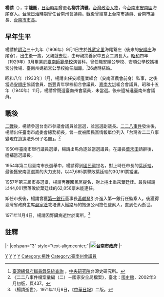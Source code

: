{{noteTA
|1=zh-hans:庄; zh-hant:庄;
}}
{{Infobox_Prime_Minister
| name = 楊請 
| image =  
| country = 
| order1 = [[File:Flag_of_Tainan_City_(1978-2010).svg|25px]][[臺南市_(省轄市)|臺南市]]（省轄市）第2任[[臺南市市長|市長]]
| term_start1 = 1954年6月2日
| term_end1 = 1957年6月1日
| predecessor1 = [[葉廷珪_(臺灣)|葉廷珪]]
| successor1 = 葉廷珪
| order2 = [[臺南市議會|臺南市議會]][[議長|議長]]
| term_start2 = 1952年9月17日
| term_end2 = 1954年
| predecessor2 = [[葉禾田|葉禾田]]
| successor2 = [[辛文炳|辛文炳]]
| order3 = [[臺南州|臺南州]]州會議員
| term_start3 = 1941年
| term_end3 = 1945年
| nationality = 
| birth_date = 1906年9月1日
| birth_place = {{TWN-JPN}}[[臺南廳|臺南廳]][[外武定里|外武定里]]海尾藔庄
| death_date = {{death date and age|1971|11|4|1906|9|1}}
| death_place ={{ROC-TW}}[[臺北市|臺北市]]
| death_cause = [[腎臟病|腎臟病]]
| native place =
| constituency = 
| spouse = 楊蘇亦受
| party = {{KMT}}
| profession = 
| religion = 
| signature = 
| footnotes = 
}}
'''楊請'''（{{bd|1906年|9月1日|1971年|11月4日}}），字'''龍圖'''，[[台灣日治時期|日治時期]]曾更名'''柳井清雅'''。[[台灣|台灣]][[政治人物|政治人物]]，今[[台南市|台南市]][[安南區|安南區]]海尾寮人。[[台灣日治時期|台灣日治時期]]曾任台南州會議員。戰後曾經當上台南市議員、台南市議長、[[台南市市長|台南市市長]]。

==早年生平==
楊請於[[明治|明治]]三十九年（1906年）9月1日生於[[外武定里|外武定里]]海尾藔庄（後來的[[安順庄|安順庄]]海尾寮），出生後一歲，父親就去世，由母親扶養家中五女二男長大。[[昭和|昭和]]四年（1929年）3月畢業於[[臺南師範學校|臺南師範學校]]演習科，曾任職安順公學校、安順公學校媽祖宮分教場、臺南州媽祖宮公學校擔任[[訓導|訓導]]。<ref>[http://who.ith.sinica.edu.tw/s2g.action?viewer.q_authStr=1&viewer.q_fieldStr=allIndex&viewer.q_opStr=&viewer.q_valueStr=%E6%A5%8A%E8%AB%8B 臺灣總督府職員錄系統查詢] {{Wayback|url=http://who.ith.sinica.edu.tw/s2g.action?viewer.q_authStr=1&viewer.q_fieldStr=allIndex&viewer.q_opStr=&viewer.q_valueStr=%E6%A5%8A%E8%AB%8B |date=20190608192826 }}，[[中央研究院|中央研究院]]台灣史研究所。</ref>26歲時結婚。

昭和八年（1933年）1月，楊請出任安順產業組合（安南區農會前身）監事，之後當過[[安順庄|安順庄]]協議會員、[[新豐郡|新豐]]青年學校組合會議員、[[嘉南大圳|嘉南大圳]]組合會議員。{{r|臺|page=404}}昭和十五年（1940年）11月，楊請曾競選臺南州會議員，{{r|臺|page=404}}未當選。後來遞補進臺南州會議員。

==戰後==
[[二戰|二戰]]後，楊請參選台南市參議會議員並當選，並當選副議長。[[二二八事件|二二八事件]]發生後，楊請出任臺南市處委會總務組長，曾一度被國民黨情報單位列入「台灣省二二八事變現在逍遙法外份子名冊」。<ref>《二二八事件檔案彙編（二）－國家安全局檔案》，臺北：[[國史館|國史館]]，2002年3月初版，頁437。</ref>

1950年臺南市舉行議員選舉，楊請出馬角逐並當選議員。在議長[[葉禾田|葉禾田]]請辭後，遞補當選議長。

1954年第二屆臺南市長選舉中，楊請得到[[國民黨|國民黨]]提名，對上時任市長的[[葉廷珪_(臺灣)|葉廷珪]]，最後獲安南區選票的大力支持，以47,685票擊敗葉廷珪的30,191票當選。

1957年第三屆市長選舉，楊請再獲國民黨提名，對上捲土重來葉廷珪。最後楊請以44,001票落敗於葉廷珪的62,056票未能連任。

卸任市長後，楊請曾獲[[第一銀行|第一銀行]]董事長[[黃朝琴|黃朝琴]]引介進入第一銀行任監察人。後獲得臺灣省政府主席[[嚴家淦|嚴家淦]]栽培進入鐵路局的搬運公司擔任監察人，{{r|政|page=34}}直到任內逝世。

1971年11月4日，楊請因腎臟病逝世於寓所。<ref>〈楊請逝世〉，1971年11月6日，《[[中華日報|中華日報]]》二版。</ref>

== 註釋 ==
{{Reflist|2|refs=
<ref name="臺">{{cite book |title=《臺灣人士鑑》|author= |publisher= [[興南新聞|興南新聞]]社|isbn= |year=1943|month= }}</ref>
<ref name="政">{{cite book |title=《政海浮沉錄》|author= |publisher= [[台灣時報|台灣時報]]社|isbn= |date=1977年9月}}</ref>
}}

{{start box}}
{{s-gov|roc}}
|-
|colspan="3" style="text-align:center;"|'''[[File:Seal_of_Tainan_City_(1978-2014).svg|20px]][[台南市政府|台南市政府]]'''
|-
{{s-before|[[葉廷珪_(臺灣)|葉廷珪]]}}
{{s-title|[[台南市市長|台南市市長]]<br><small>第二屆<br>1954年6月2日─1957年6月2日}}
{{s-after|[[葉廷珪_(臺灣)|葉廷珪]]}}
{{end box}}
{{臺南市市長}}

[[Category:台南市市長|Y]]
[[Category:第1屆臺南省轄市議員|Y]]
[[Category:第2屆臺南省轄市議員|Y]]
[[Category:臺南市議長|Y]]
[[Category:楊姓|Category:楊姓]]
[[Category:臺南州會議員|Category:臺南州會議員]]